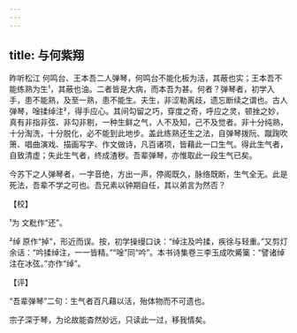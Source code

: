 ```yaml
---
---
---
```

title: 与何紫翔
---







昨听松江 何鸣台、王本吾二人弹琴，何鸣台不能化板为活，其蔽也实；王本吾不能练熟为生¹，其蔽也油。二者皆是大病，而本吾为甚。何者？弹琴者，初学入手，患不能熟，及至一熟，患不能生。夫生，非涩勒离歧，遗忘断续之谓也。古人弹琴，唫揉绰注²，得手应心。其间勾留之巧，穿度之奇，呼应之灵，顿挫之妙，真有非指非弦、非勾非剔，一种生鲜之气，人不及知，己不及觉者。非十分纯熟，十分淘洗，十分脱化，必不能到此地步。盖此练熟还生之法，自弹琴拨阮、蹴踘吹箫、唱曲演戏、描画写字、作文做诗，凡百诸项，皆藉此一口生气。得此生气者，自致清虚；失此生气者，终成渣秽。吾辈弹琴，亦惟取此一段生气已矣。

今苏下之人弹琴者，一字音绝，方出一声，停阁既久，脉络既断，生气全无。此是死法，吾辈不学之可也。吾兄素以钟期自任，其以弟言为然否？

【校】

¹为 文粃作“还”。

²绰 原作“掉”，形近而误。按，初学操缦口诀：“绰注及吟揉，疾徐与轻重。”又剪灯余话：“吟揉绰注，一一皆精。”“唫”同“吟”。本书诗集卷三李玉成吹觱篥：“譬诸绰注在冰弦。”亦作“绰”。

【评】

“吾辈弹琴”二句：生气者百凡藉以活，殆体物而不可遗也。

宗子深于琴，为论故能杳然妙远，只读此一过，移我情矣。